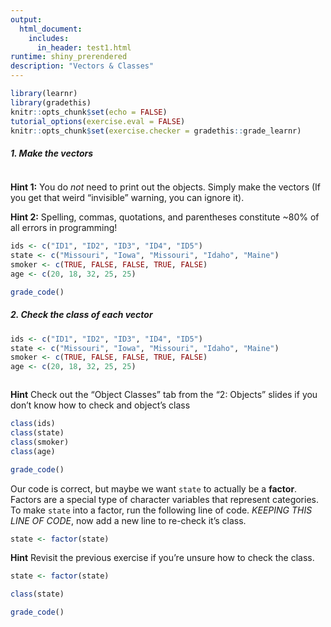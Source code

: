 ```yaml
---
output: 
  html_document:
    includes:
      in_header: test1.html
runtime: shiny_prerendered
description: "Vectors & Classes"
---
```


```r
library(learnr)
library(gradethis)
knitr::opts_chunk$set(echo = FALSE)
tutorial_options(exercise.eval = FALSE)
knitr::opts_chunk$set(exercise.checker = gradethis::grade_learnr)
```

##### 1. Make the vectors

```r

```

<div id="vecs-hint">
**Hint 1:** You do *not* need to print out the objects. Simply make the vectors (If you get that weird "invisible" warning, you can ignore it).

**Hint 2:** Spelling, commas, quotations, and parentheses constitute ~80% of all errors in programming!
</div>

```r
ids <- c("ID1", "ID2", "ID3", "ID4", "ID5")
state <- c("Missouri", "Iowa", "Missouri", "Idaho", "Maine")
smoker <- c(TRUE, FALSE, FALSE, TRUE, FALSE)
age <- c(20, 18, 32, 25, 25)

```

```r
grade_code()
```

##### 2. Check the class of each vector

```r
ids <- c("ID1", "ID2", "ID3", "ID4", "ID5")
state <- c("Missouri", "Iowa", "Missouri", "Idaho", "Maine")
smoker <- c(TRUE, FALSE, FALSE, TRUE, FALSE)
age <- c(20, 18, 32, 25, 25)

```

```r

```

<div id="classes-hint">
**Hint** Check out the "Object Classes" tab from the "2: Objects" slides if you don't know how to check and object's class

</div>

```r
class(ids)
class(state)
class(smoker)
class(age)

```

```r
grade_code()
```

Our code is correct, but maybe we want `state` to actually be a **factor**. Factors are a special type of character variables that represent categories. To make `state` into a factor, run the following line of code. *KEEPING THIS LINE OF CODE*, now add a new line to re-check it's class. 

```r
state <- factor(state)
```

<div id="fac-hint">
**Hint** Revisit the previous exercise if you're unsure how to check the class.

</div>

```r
state <- factor(state)

class(state)

```

```r
grade_code()
```
